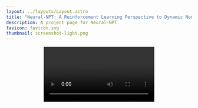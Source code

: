 ```yaml
---
layout: ../layouts/Layout.astro
title: "Neural-NPT: A Reinforcement Learning Perspective to Dynamic Non-Prehensile Object Transportation"
description: A project page for Neural-NPT
favicon: favicon.svg
thumbnail: screenshot-light.png
---
```











<Header
  title={frontmatter.title}
  authors={[
    {
      name: "Author one",
      //url: "https://roman.technology",
      institution: "Independent",
      notes: ["*", "†"],
    },
    {
      name: "Author Two",
      institution: "Institution Two",
      notes: ["*", "†"],
    },
    {
      name: "Author Three",
      institution: "Institution Three",
      notes: ["†"],
    },
    {
      name: "Author Four",
      institution: "Institution Four",
    },
  ]}
  conference="Robotics and Automation Letters (RAL) 2025"
  notes={[
    {
      symbol: "*",
      text: "author note one",
    },
    {
      symbol: "†",
      text: "author note two",
    },
  ]}
  links={[
    {
      name: "Paper",
      url: "",
      icon: "ri:file-pdf-2-line",
    },
    {
      name: "Code",
      url: "https://github.com/Abdullah-AIST/Neural-NPT",
      icon: "ri:github-line",
    },
    {
      name: "arXiv",
      url: "",
      icon: "academicons:arxiv",
    }
  ]}
  />

<Video source={outside} />

<HighlightedSection>

## Abstract

This work proposes a learning-based approach to dynamic non-prehensile object transportation (e.g., "Waiter's Problem"). Model-based approaches start with a strong dynamic grasping assumption and optimize trajectories under such constraints. However, this optimization process is prone to failure, slow convergence, or suboptimal solutions due to the constraints imposed by dynamic grasping. To address these limitations, we propose a motion-planning neural policy learned via reinforcement learning. The task is formulated as a Markov decision problem, with carefully designed observation space, action space, and reward formulation. Acceleration-based action was crucial for smooth trajectory generation and sim2real transferability. Prior to training, the sim2real robot dynamics gap was minimized through system identification. Towards generalization to wide range of objects, we randomized object size, friction, mass, center of mass, and initial pose during training. By curating the randomization process, different policies are obtained including an "Optimal" policy with full observability and a "Robust" policy under partial observability of object inertia and pose. The trained policy is used for offline trajectory planning, resulting in fast and robust trajectories successfully deployed in both simulated and physical environments. Both our "Optimal" and "Robust" policies had higher peak velocities and accelerations, and shorter reaching times compared to the model-based baseline.

</HighlightedSection>

# Real-world Validation
<h3 style="text-align: center">------------------------------</h3>
## Transport Anything
Randomly swapping objects during exection of Optimal policy optimized for the WoodBlock. Learned trajectories is stable under arbitrary objects. 
<Figure>
  <YouTubeVideo slot="figure" videoId="MJLgvKNcebw" />
  <span slot="caption">Optimal Policy [32/32]</span>
</Figure>
## Optimal Vs. Optimal-DG 

Optimal is faster but may not be as stable for long time operation

<h3 style="text-align: center">--------------- (WoodBlock) ---------------</h3>
<ThreeColumns>
  <Figure slot="left">
    <YouTubeVideo slot="figure" videoId="v964eNtG6V8" />
    <span slot="caption">Optimal Policy -- <strong>N.C.S.</strong> [32/32]</span>
  </Figure>
  <Figure slot="center">
    <YouTubeVideo slot="figure" videoId="sYLbvGEPlGY" />
    <span slot="caption">Optimal-DG Policy -- <strong>N.C.S.</strong> [32/32]</span>
  </Figure>
  <Figure slot="right">
    <YouTubeVideo slot="figure" videoId="rvBT0EBpbfs" />
    <span slot="caption">Upright Baseline -- <strong>N.C.S.</strong> [29/32]</span>
  </Figure>
</ThreeColumns>

<h3 style="text-align: center">--------------- (Chips) ---------------</h3>

<ThreeColumns>
  <Figure slot="left">
    <YouTubeVideo slot="figure" videoId="WJdUwITaY34" />
    <span slot="caption">Optimal Policy -- <strong>N.C.S.</strong> [32/32]</span>
  </Figure>
  <Figure slot="center">
    <YouTubeVideo slot="figure" videoId="ITR15S27lao" />
    <span slot="caption">Optimal-DG Policy -- <strong>N.C.S.</strong> [32/32]</span>
  </Figure>
  <Figure slot="right">
    <YouTubeVideo slot="figure" videoId="34y-fJQ8hoc" />
    <span slot="caption">Upright Baseline -- <strong>N.C.S.</strong> [31/32]</span>
  </Figure>
</ThreeColumns>

<h3 style="text-align: center">--------------- (CrackerBox) ---------------</h3>
<ThreeColumns>
  <Figure slot="left">
    <YouTubeVideo slot="figure" videoId="6jBM9eprjSg" />
    <span slot="caption">Optimal Policy -- <strong>N.C.S.</strong> [32/32]</span>
  </Figure>
  <Figure slot="center">
    <YouTubeVideo slot="figure" videoId="VqgffYWCYBQ" />
    <span slot="caption">Optimal-DG Policy -- <strong>N.C.S.</strong> [32/32]</span>
  </Figure>
  <Figure slot="right">
    <YouTubeVideo slot="figure" videoId="1G9t_jd6FXI" />
    <span slot="caption">Upright Baseline -- <strong>N.C.S.</strong> [28/32]</span>
  </Figure>
</ThreeColumns>

<h3 style="text-align: center">--------------- (BleachCleanser) ---------------</h3>
<ThreeColumns>
  <Figure slot="left">
    <span slot="caption">Optimal Policy -- <strong>S.R.</strong> [32/32]</span>
  </Figure>
  <Figure slot="center">
    <YouTubeVideo slot="figure" videoId="W7LNpjGxQC8" />
    <span slot="caption">Optimal-DG Policy -- <strong>S.R.</strong> [32/32]</span>
  </Figure>
  <Figure slot="right">
    <span slot="caption">Upright Baseline -- <strong>S.R.</strong> [30/32]</span>
  </Figure>
</ThreeColumns>
<ThreeColumns>
  <Figure slot="left">
    <YouTubeVideo slot="figure" videoId="c6xx1Tetu4M" />
    <span slot="caption">Optimal Policy -- <strong>N.C.S.</strong> [12/32]</span>
  </Figure>
  <Figure slot="center">
    <YouTubeVideo slot="figure" videoId="jUCgVkvo1g8" />
    <span slot="caption">Optimal-DG Policy -- <strong>N.C.S.</strong> [22/32]</span>
  </Figure>
  <Figure slot="right">
    <YouTubeVideo slot="figure" videoId="cArGAAFWHBw" />
    <span slot="caption">Upright Baseline -- <strong>N.C.S.</strong> [30/32]</span>
  </Figure>
</ThreeColumns>

<h3 style="text-align: center">--------------- (TallBox-Center) ---------------</h3>
<ThreeColumns>
  <Figure slot="left">
    <YouTubeVideo slot="figure" videoId="Szj-6F07oy0" />
    <span slot="caption">Optimal Policy -- <strong>S.R.</strong> [30/32]</span>
  </Figure>
  <Figure slot="center">
    <YouTubeVideo slot="figure" videoId="Au8u80Ux4Qo" />
    <span slot="caption">Optimal-DG Policy -- <strong>S.R.</strong> [32/32]</span>
  </Figure>
  <Figure slot="right">
    <span slot="caption">Upright Baseline -- <strong>S.R.</strong> [30/32]</span>
  </Figure>
</ThreeColumns>
<ThreeColumns>
  <Figure slot="left">
    <YouTubeVideo slot="figure" videoId="qDl7Of0KIs8" />
    <span slot="caption">Optimal Policy -- <strong>N.C.S.</strong> [14/32]</span>
  </Figure>
  <Figure slot="center">
    <YouTubeVideo slot="figure" videoId="OT3vkAD3uhw" />
    <span slot="caption">Optimal-DG Policy -- <strong>N.C.S.</strong> [32/32]</span>
  </Figure>
  <Figure slot="right">
    <YouTubeVideo slot="figure" videoId="lpckEQ3DGn4" />
    <span slot="caption">Upright Baseline -- <strong>N.C.S.</strong> [24/32]</span>
  </Figure>
</ThreeColumns>

## COM-Robust Vs. Optimal

For objects with inertia uncertainity, COM-Robust policy is more stable yet slower.

<h3 style="text-align: center">--------------- (Power Drill) ---------------</h3>
<ThreeColumns>
  <Figure slot="left">
    <YouTubeVideo slot="figure" videoId="X2jrGfXT7DA" />
    <span slot="caption">COM-Robust Policy -- <strong>S.R.</strong> [14/32]</span>
  </Figure>
  <Figure slot="center">
    <span slot="caption">Optimal Policy -- <strong>S.R.</strong> [0/32]</span>
  </Figure>
  <Figure slot="right">
    <YouTubeVideo slot="figure" videoId="l0QCRPN3GZg" />
    <span slot="caption">Upright-Robust Baseline -- <strong>S.R.</strong> [24/32]</span>
  </Figure>
</ThreeColumns>
<ThreeColumns>
  <Figure slot="left">
    <YouTubeVideo slot="figure" videoId="ATX4jsaAYhs" />
    <span slot="caption">COM-Robust Policy -- <strong>N.C.S.</strong> [14/32]</span>
  </Figure>
  <Figure slot="center">
    <YouTubeVideo slot="figure" videoId="RoY0br8Qn28" />
    <span slot="caption">Optimal Policy -- <strong>N.C.S.</strong> [0/32]</span>
  </Figure>
  <Figure slot="right">
    <YouTubeVideo slot="figure" videoId="Hte49KuQmUE" />
    <span slot="caption">Upright-Robust Baseline -- <strong>N.C.S.</strong> [*/32]</span>
  </Figure>
</ThreeColumns>

<h3 style="text-align: center">--------------- (Pitcher) ---------------</h3>
<ThreeColumns>
  <Figure slot="left">
    <span slot="caption">COM-Robust Policy -- <strong>S.R.</strong> [32/32]</span>
  </Figure>
  <Figure slot="center">
    <YouTubeVideo slot="figure" videoId="_7Qn9doY_UI" />
    <span slot="caption">Optimal Policy -- <strong>S.R.</strong> [28/32]</span>
  </Figure>
  <Figure slot="right">
    <YouTubeVideo slot="figure" videoId="qZPvyWvoFpU" />
    <span slot="caption">Upright-Robust Baseline -- <strong>S.R.</strong> [24/32]</span>
  </Figure>
</ThreeColumns>
<ThreeColumns>
  <Figure slot="left">
    <YouTubeVideo slot="figure" videoId="1mF-UcuJ4vY" />
    <span slot="caption">COM-Robust Policy -- <strong>N.C.S.</strong> [25/32]</span>
  </Figure>
  <Figure slot="center">
    <YouTubeVideo slot="figure" videoId="mVLbxQnohHo" />
    <span slot="caption">Optimal Policy -- <strong>N.C.S.</strong> [2/32]</span>
  </Figure>
  <Figure slot="right">
    <YouTubeVideo slot="figure" videoId="UW1CwZUFwXo" />
    <span slot="caption">Upright-Robust Baseline -- <strong>N.C.S.</strong> [*/32]</span>
  </Figure>
</ThreeColumns>

<h3 style="text-align: center">--------------- (TallBox-Top) ---------------</h3>
<ThreeColumns>
  <Figure slot="left">
    <YouTubeVideo slot="figure" videoId="fIJBYcOQ1eM" />
    <span slot="caption">COM-Robust Policy -- <strong>S.R.</strong> [32/32]</span>
  </Figure>
  <Figure slot="center">
    <YouTubeVideo slot="figure" videoId="Szj-6F07oy0" />
    <span slot="caption">Optimal Policy -- <strong>S.R.</strong> [0/32]</span>
  </Figure>
  <Figure slot="right">
    <YouTubeVideo slot="figure" videoId="QPH8jvDvSAM" />
    <span slot="caption">Upright-Robust Baseline -- <strong>S.R.</strong> [13/32]</span>
  </Figure>
</ThreeColumns>
<ThreeColumns>
  <Figure slot="left">
    <YouTubeVideo slot="figure" videoId="y-vgT4wbG-g" />
    <span slot="caption">COM-Robust Policy -- <strong>N.C.S.</strong> [32/32]</span>
  </Figure>
  <Figure slot="center">
    <YouTubeVideo slot="figure" videoId="69DSX8XYZVg" />
    <span slot="caption">Optimal Policy -- <strong>N.C.S.</strong> [0/32]</span>
  </Figure>
  <Figure slot="right">
    <YouTubeVideo slot="figure" videoId="OpuBcsAeLQk" />
    <span slot="caption">Upright-Robust Baseline -- <strong>N.C.S.</strong> [*/32]</span>
  </Figure>
</ThreeColumns>

## Multi-Robust Vs. Optimal

For objects with pose uncertainity (i.e. Multi-object transportation), Multi-Robust policy is more stable yet slower.

<h3 style="text-align: center">--------------- (Noodles) ---------------</h3>
<TwoColumns>
  <Figure slot="left">
    <YouTubeVideo slot="figure" videoId="Z0XtRTMK_iI" />
    <span slot="caption"> Multi-Robust Policy  -- <strong>S.R.</strong> [32/32]</span>
  </Figure>
  <Figure slot="right">
    <YouTubeVideo slot="figure" videoId="W1tDtH7XRQs" />
    <span slot="caption"> Optimal Policy -- <strong>S.R.</strong> [18/32]</span>
  </Figure>
</TwoColumns>
<TwoColumns>
  <Figure slot="left">
    <YouTubeVideo slot="figure" videoId="69lIC0Mm9yQ" />
    <span slot="caption">Multi-Robust Policy -- <strong>N.C.S.</strong> [32/32]</span>
  </Figure>
  <Figure slot="right">
    <YouTubeVideo slot="figure" videoId="fTvm-CGpfos" />
    <span slot="caption">Optimal Policy -- <strong>N.C.S.</strong> [5/32]</span>
  </Figure>
</TwoColumns>

<h3 style="text-align: center">--------------- (Bottles) ---------------</h3>

<TwoColumns>
  <Figure slot="left">
    <YouTubeVideo slot="figure" videoId="epG7axDext0" />
    <span slot="caption"> Multi-Robust Policy  -- <strong>S.R.</strong> [32/32]</span>
  </Figure>
  <Figure slot="right">
    <YouTubeVideo slot="figure" videoId="pWhoW73yChs" />
    <span slot="caption"> Optimal Policy -- <strong>S.R.</strong> [0/32]</span>
  </Figure>
</TwoColumns>
<TwoColumns>
  <Figure slot="left">
    <YouTubeVideo slot="figure" videoId="HMh7PN9bx_Q" />
    <span slot="caption">Multi-Robust Policy -- <strong>N.C.S.</strong> [32/32]</span>
  </Figure>
  <Figure slot="right">
    <YouTubeVideo slot="figure" videoId="fn8P6RxZKU4" />
    <span slot="caption">Optimal Policy -- <strong>N.C.S.</strong> [0/32]</span>
  </Figure>
</TwoColumns>


## Friction Coefficient Variations

We test performance of Optimal policy for two surfaces rubber (<LaTeX inline formula="\mu=0.8" />) and paper (<LaTeX inline formula="\mu=0.4" />). Different trajectories are generated by varying the input friction to the policy. It is always safer to assume low friction (<LaTeX inline formula="\mu=0.1" />). High-friction surfaces fails due to tilting, while low-friction surfaces failed to slippage.

<h3 style="text-align: center">--------------- (<LaTeX inline formula="\mu=0.1" />) ---------------</h3>
<TwoColumns>
  <Figure slot="right">
    <YouTubeVideo slot="figure" videoId="EbINYPfl_5Y" />
    <span slot="caption"> Paper -- <strong>S.R.</strong> [32/32]</span>
  </Figure>
  <Figure slot="left">
    <span slot="caption"> Rubber -- <strong>S.R.</strong> [32/32]</span>
  </Figure>
</TwoColumns>
<TwoColumns>
  <Figure slot="left">
    <YouTubeVideo slot="figure" videoId="S1WnOpCSgmU" />
    <span slot="caption"> Rubber -- <strong>N.C.S.</strong> [32/32]</span>
  </Figure>
  <Figure slot="right">
    <YouTubeVideo slot="figure" videoId="_Ox-iBJwflI" />
    <span slot="caption"> Paper -- <strong>N.C.S.</strong> [13/32]</span>
  </Figure>
</TwoColumns>


<h3 style="text-align: center">--------------- (<LaTeX inline formula="\mu=0.2" />) ---------------</h3>

<TwoColumns>
  <Figure slot="right">
    <YouTubeVideo slot="figure" videoId="tSe2LXKlIcQ" />
    <span slot="caption"> Paper -- <strong>S.R.</strong> [32/32]</span>
  </Figure>
  <Figure slot="left">
    <span slot="caption"> Rubber -- <strong>S.R.</strong> [32/32]</span>
  </Figure>
</TwoColumns>
<TwoColumns>
  <Figure slot="left">
    <YouTubeVideo slot="figure" videoId="wuPYgTjuEGg" />
    <span slot="caption"> Rubber -- <strong>N.C.S.</strong> [32/32]</span>
  </Figure>
  <Figure slot="right">
    <YouTubeVideo slot="figure" videoId="Bq4xXNTHGDU" />
    <span slot="caption"> Paper -- <strong>N.C.S.</strong> [4/32]</span>
  </Figure>
</TwoColumns>

<h3 style="text-align: center">--------------- (<LaTeX inline formula="\mu=0.3" />) ---------------</h3>
<TwoColumns>
  <Figure slot="right">
    <YouTubeVideo slot="figure" videoId="mqDQRscx2lU" />
    <span slot="caption"> Paper -- <strong>S.R.</strong> [25/32]</span>
  </Figure>
  <Figure slot="left">
    <YouTubeVideo slot="figure" videoId="F40W1AANGTc" />
    <span slot="caption"> Rubber -- <strong>S.R.</strong> [32/32]</span>
  </Figure>
</TwoColumns>
<TwoColumns>
  <Figure slot="left">
    <YouTubeVideo slot="figure" videoId="DXm9O0D05DA" />
    <span slot="caption"> Rubber -- <strong>N.C.S.</strong> [29/32]</span>
  </Figure>
  <Figure slot="right">
    <YouTubeVideo slot="figure" videoId="B5pcR3HI5Yg" />
    <span slot="caption"> Paper -- <strong>N.C.S.</strong> [2/32]</span>
  </Figure>
</TwoColumns>

<h3 style="text-align: center">--------------- (<LaTeX inline formula="\mu=0.4" />) ---------------</h3>
<TwoColumns>
  <Figure slot="right">
    <YouTubeVideo slot="figure" videoId="5LiW40p9yaQ" />
    <span slot="caption"> Paper -- <strong>S.R.</strong> [16/32]</span>
  </Figure>
  <Figure slot="left">
    <YouTubeVideo slot="figure" videoId="kZngfyY9768" />
    <span slot="caption"> Rubber -- <strong>S.R.</strong> [32/32]</span>
  </Figure>
</TwoColumns>
<TwoColumns>
  <Figure slot="left">
    <YouTubeVideo slot="figure" videoId="N5wtKzsC_MQ" />
    <span slot="caption"> Rubber -- <strong>N.C.S.</strong> [4/32]</span>
  </Figure>
  <Figure slot="right">
    <YouTubeVideo slot="figure" videoId="lF-LKThNIM0" />
    <span slot="caption"> Paper -- <strong>N.C.S.</strong> [1/32]</span>
  </Figure>
</TwoColumns>


<h3 style="text-align: center">--------------- (<LaTeX inline formula="\mu=0.5" />) ---------------</h3>
<TwoColumns>
  <Figure slot="right">
    <YouTubeVideo slot="figure" videoId="JuBPAisngOk" />
    <span slot="caption"> Paper -- <strong>S.R.</strong> [11/32]</span>
  </Figure>
  <Figure slot="left">
    <YouTubeVideo slot="figure" videoId="aShePWRzhxw" />
    <span slot="caption"> Rubber -- <strong>S.R.</strong> [25/32]</span>
  </Figure>
</TwoColumns>
<TwoColumns>
  <Figure slot="left">
    <YouTubeVideo slot="figure" videoId="ldP0EEFQokY" />
    <span slot="caption"> Rubber -- <strong>N.C.S.</strong> [5/32]</span>
  </Figure>
  <Figure slot="right">
    <YouTubeVideo slot="figure" videoId="HXJdGW9n2M0" />
    <span slot="caption"> Paper -- <strong>N.C.S.</strong> [1/32]</span>
  </Figure>
</TwoColumns>

<h3 style="text-align: center">--------------- (<LaTeX inline formula="\mu=1.0" />) ---------------</h3>
<TwoColumns>
  <Figure slot="right">
    <YouTubeVideo slot="figure" videoId="N5YCPqhpQU4" />
    <span slot="caption"> Paper -- <strong>S.R.</strong> [8/32]</span>
  </Figure>
  <Figure slot="left">
    <YouTubeVideo slot="figure" videoId="JebB11defzY" />
    <span slot="caption"> Rubber -- <strong>S.R.</strong> [22/32]</span>
  </Figure>
</TwoColumns>
<TwoColumns>
  <Figure slot="left">
    <YouTubeVideo slot="figure" videoId="0wv6vjSB8PI" />
    <span slot="caption"> Rubber -- <strong>N.C.S.</strong> [5/32]</span>
  </Figure>
  <Figure slot="right">
    <YouTubeVideo slot="figure" videoId="JdZkWJH1SD8" />
    <span slot="caption"> Paper -- <strong>N.C.S.</strong> [1/32]</span>
  </Figure>
</TwoColumns>


## Extra Footage
### NoodlesTower
Multiple stacked objects 
<Figure>
  <YouTubeVideo slot="figure" videoId="9VUIa_-5jJM" />
  <span slot="caption">Multi-Robust Policy -- <strong>N.C.S.</strong> [8/32]</span>
</Figure>
### Safe Self-Collision in Upright-Robust Baseline Pybullet Simulation
Despite success in simulation, many real trajectories failed under Upright-Robust baseline. Due to different contact models and approximated geometry, collision only caused moderate sliding in simulation. On hardware, the object (pitcher) didn't slide and tilted aggressively before falling.
<Video source={pyb_vid} />

### Simulation trajectories 
<ThreeColumns>
  <Video slot="left" source={video_woodBlock} />
  <Video slot="center" source={video_chips} />
  <Video slot="right" source={video_crackerBox} />
</ThreeColumns>

<ThreeColumns>
  <Video slot="left" source={video_bleachCleanser} />
  <Video slot="center" source={video_bleachCleanser} />
  <Video slot="right" source={video_tallBox} />
</ThreeColumns>

<ThreeColumns>
  <Video slot="left" source={video_powerDrill} />
  <Video slot="center" source={video_bowl} />
  <Video slot="right" source={video_pitcher} />
</ThreeColumns>

<ThreeColumns>
  <Video slot="left" source={video_woodblock2} />
  <Video slot="center" source={video_multi2} />
  <Video slot="right" source={video_sysID} />
</ThreeColumns>





## BibTeX citation

```bibtex
@misc{neuralNPT_ral2025,
  author = "{Author One}",
  title = "Neural-NPT: A Reinforcement Learning Perspective to Dynamic Non-Prehensile Object Transportation",
  year = "2025",
}
```